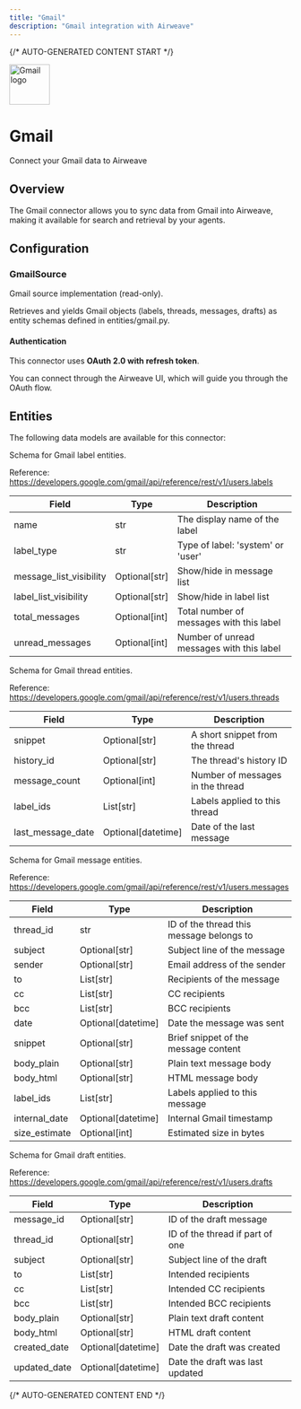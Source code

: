 ```yaml
---
title: "Gmail"
description: "Gmail integration with Airweave"
---
```


{/* AUTO-GENERATED CONTENT START */}



<div className="connector-header">
  <img src="icon.svg" alt="Gmail logo" width="72" height="72" className="connector-icon" />
  <div className="connector-info">
    <h1>Gmail</h1>
    <p>Connect your Gmail data to Airweave</p>
  </div>
</div>

## Overview

The Gmail connector allows you to sync data from Gmail into Airweave, making it available for search and retrieval by your agents.

## Configuration


### GmailSource

Gmail source implementation (read-only).

Retrieves and yields Gmail objects (labels, threads, messages, drafts)
as entity schemas defined in entities/gmail.py.

#### Authentication

This connector uses **OAuth 2.0 with refresh token**.

You can connect through the Airweave UI, which will guide you through the OAuth flow.


## Entities

The following data models are available for this connector:

<Accordion title="GmailLabelEntity">

Schema for Gmail label entities.

Reference: https://developers.google.com/gmail/api/reference/rest/v1/users.labels

| Field | Type | Description |
|-------|------|-------------|
| name | str | The display name of the label |
| label_type | str | Type of label: 'system' or 'user' |
| message_list_visibility | Optional[str] | Show/hide in message list |
| label_list_visibility | Optional[str] | Show/hide in label list |
| total_messages | Optional[int] | Total number of messages with this label |
| unread_messages | Optional[int] | Number of unread messages with this label |

</Accordion>
<Accordion title="GmailThreadEntity">

Schema for Gmail thread entities.

Reference: https://developers.google.com/gmail/api/reference/rest/v1/users.threads

| Field | Type | Description |
|-------|------|-------------|
| snippet | Optional[str] | A short snippet from the thread |
| history_id | Optional[str] | The thread's history ID |
| message_count | Optional[int] | Number of messages in the thread |
| label_ids | List[str] | Labels applied to this thread |
| last_message_date | Optional[datetime] | Date of the last message |

</Accordion>
<Accordion title="GmailMessageEntity">

Schema for Gmail message entities.

Reference: https://developers.google.com/gmail/api/reference/rest/v1/users.messages

| Field | Type | Description |
|-------|------|-------------|
| thread_id | str | ID of the thread this message belongs to |
| subject | Optional[str] | Subject line of the message |
| sender | Optional[str] | Email address of the sender |
| to | List[str] | Recipients of the message |
| cc | List[str] | CC recipients |
| bcc | List[str] | BCC recipients |
| date | Optional[datetime] | Date the message was sent |
| snippet | Optional[str] | Brief snippet of the message content |
| body_plain | Optional[str] | Plain text message body |
| body_html | Optional[str] | HTML message body |
| label_ids | List[str] | Labels applied to this message |
| internal_date | Optional[datetime] | Internal Gmail timestamp |
| size_estimate | Optional[int] | Estimated size in bytes |

</Accordion>
<Accordion title="GmailDraftEntity">

Schema for Gmail draft entities.

Reference: https://developers.google.com/gmail/api/reference/rest/v1/users.drafts

| Field | Type | Description |
|-------|------|-------------|
| message_id | Optional[str] | ID of the draft message |
| thread_id | Optional[str] | ID of the thread if part of one |
| subject | Optional[str] | Subject line of the draft |
| to | List[str] | Intended recipients |
| cc | List[str] | Intended CC recipients |
| bcc | List[str] | Intended BCC recipients |
| body_plain | Optional[str] | Plain text draft content |
| body_html | Optional[str] | HTML draft content |
| created_date | Optional[datetime] | Date the draft was created |
| updated_date | Optional[datetime] | Date the draft was last updated |

</Accordion>




{/* AUTO-GENERATED CONTENT END */}
